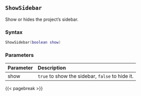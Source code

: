 ## `ShowSidebar` {#standard-showsidebar}

Show or hides the project's sidebar\index{User interface!project sidebar}.

### Syntax {-}

``` .lua
ShowSidebar(boolean show)
```

### Parameters {-}

**Parameter** | **Description**
| :-- | :-- |
show | `true` to show the sidebar, `false` to hide it.

{{< pagebreak >}}


